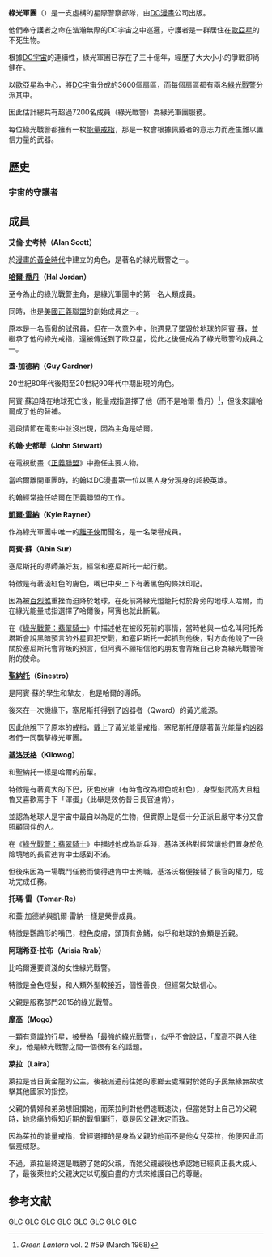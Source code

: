 {{noteTA|G1=美国漫画}}
{{expand|time=2009-09-24T05:29:37+00:00}}
{{Infobox comics organization
|name= 绿灯军团
|image= 绿灯军团.jpg
|imagesize= 
|caption= 《绿灯军团 #1》的封面，绿灯军团成员：[[基洛沃格|基洛沃格]]、[[盖·加德纳|盖·加德纳]]、[[以萨莫特·科尔|以萨莫特·科尔]]、[[索拉妮克·娜图|索拉妮克·娜图]]、[[华德·萨恩|华德·萨恩]]，帕特里克·格里森绘
|publisher=[[DC漫画|DC漫画]]
|debut=《[[陈列橱_(漫画)|陈列橱]] #22》（1959年9月）
|creators=[[约翰·布鲁姆|约翰·布鲁姆]]（作者）<br/>[[吉尔·凯恩|吉尔·凯恩]]（画家）
|type=
|business=
|organisation=
|organization=
|base=[[歐亞星|歐亞星]]（Oa）
|owners=
|employees=
|fullroster=[[绿灯侠列表|绿灯侠列表]]
|subcat=DC漫画
|hero=y
|villain=
|sortkey=绿灯军团
|}}
'''綠光軍團'''（{{lang-en|Green Lantern Corps}}）是一支虛構的星際警察部隊，由[[DC漫畫|DC漫畫]]公司出版。

他們奉守護者之命在浩瀚無際的DC宇宙之中巡邏，守護者是一群居住在[[歐亞星|歐亞星]]的不死生物。

根據[[DC宇宙|DC宇宙]]的連續性，綠光軍團已存在了三十億年，經歷了大大小小的爭戰卻尚健在。

以[[歐亞星|歐亞星]]為中心，將[[DC宇宙|DC宇宙]]分成的3600個扇區，而每個扇區都有兩名[[綠光戰警|綠光戰警]]分派其中。

因此估計總共有超過7200名成員（綠光戰警）為綠光軍團服務。

每位綠光戰警都擁有一枚[[能量戒指_(DC漫畫)|能量戒指]]，那是一枚會根據佩戴者的意志力而產生難以置信力量的武器。

==歷史==
===宇宙的守護者===
{{main|宇宙的守護者}}

==成員==
'''艾倫·史考特（Alan Scott）'''

於[[漫畫的黃金時代|漫畫的黃金時代]]中建立的角色，是著名的綠光戰警之一。

'''[[哈爾·喬丹|哈爾·喬丹]]（Hal Jordan）'''

至今為止的綠光戰警主角，是綠光軍團中的第一名人類成員。

同時，也是[[美國正義聯盟|美國正義聯盟]]的創始成員之一。

原本是一名高傲的試飛員，但在一次意外中，他遇見了墜毀於地球的阿賓·蘇，並繼承了他的綠光戒指，還被傳送到了歐亞星，從此之後便成為了綠光戰警的成員之一。

'''蓋·加德納（Guy Gardner）'''

20世紀80年代後期至20世紀90年代中期出現的角色。

阿賓·蘇迫降在地球死亡後，能量戒指選擇了他（而不是哈爾·喬丹）<ref>''Green Lantern'' vol. 2 #59 (March 1968)</ref>，但後來讓哈爾成了他的替補。

這段情節在電影中並沒出現，因為主角是哈爾。

'''約翰·史都華（John Stewart）'''

在電視動畫《[[正義聯盟_(電視動畫)|正義聯盟]]》中擔任主要人物。

當哈爾離開軍團時，約翰以DC漫畫第一位以黑人身分現身的超級英雄。

約翰經常擔任哈爾在正義聯盟的工作。

'''[[凱爾·雷納|凱爾·雷納]]（Kyle Rayner）'''

作為綠光軍團中唯一的[[離子俠|離子俠]]而聞名，是一名榮譽成員。

'''阿賓·蘇（Abin Sur）'''

塞尼斯托的導師兼好友，經常和塞尼斯托一起行動。

特徵是有著淺紅色的膚色，嘴巴中央上下有著黑色的條狀印記。

因為被[[百烈煞|百烈煞]]重挫而迫降於地球，在死前將綠光燈籠托付於身旁的地球人哈爾，而在綠光能量戒指選擇了哈爾後，阿賓也就此斷氣。

在《[[綠光戰警：翡翠騎士|綠光戰警：翡翠騎士]]》中描述他在被殺死前的事情，當時他與一位名叫阿托希塔斯會說黑暗預言的外星罪犯交戰，和塞尼斯托一起抓到他後，對方向他說了一段關於塞尼斯托會背叛的預言，但阿賓不願相信他的朋友會背叛自己身為綠光戰警所附的使命。

'''[[聖納托|聖納托]]（Sinestro）'''

是阿賓·蘇的學生和摯友，也是哈爾的導師。

後來在一次機緣下，塞尼斯托得到了凶器者（Qward）的黃光能源。

因此他脫下了原本的戒指，戴上了黃光能量戒指，塞尼斯托便隨著黃光能量的凶器者們一同襲擊綠光軍團。

'''[[基洛沃格|基洛沃格]]（Kilowog）'''

和聖納托一樣是哈爾的前輩。

特徵是有著寬大的下巴，灰色皮膚（有時會改為橙色或紅色），身型魁武高大且粗魯又喜歡罵手下「渾蛋」（此舉是效仿昔日長官迪肯）。

並認為地球人是宇宙中最自以為是的生物，但實際上是個十分正派且嚴守本分又會照顧同伴的人。

在《[[綠光戰警：翡翠騎士|綠光戰警：翡翠騎士]]》中描述他成為新兵時，基洛沃格對經常讓他們置身於危險境地的長官迪肯中士感到不滿。

但後來因為一場戰鬥任務而使得迪肯中士殉職，基洛沃格便接替了長官的權力，成功完成任務。

'''托瑪·雷（Tomar-Re）'''

和蓋·加德納與凱爾·雷納一樣是榮譽成員。

特徵是鸚鵡形的嘴巴，橙色皮膚，頭頂有魚鰭，似乎和地球的魚類是近親。

'''阿瑞希亞·拉布（Arisia Rrab）'''

比哈爾還要資淺的女性綠光戰警。

特徵是金色短髮，和人類外型較接近，個性善良，但經常欠缺信心。

父親是服務部門2815的綠光戰警。

'''[[摩高|摩高]]（Mogo）'''

一顆有意識的行星，被譽為「最強的綠光戰警」，似乎不會說話，「摩高不與人往來」，他是綠光戰警之間一個很有名的話題。

'''萊拉（Laira）'''

萊拉是昔日黃金龍的公主，後被派遣前往她的家鄉去處理對於她的子民無緣無故攻擊其他國家的指控。

父親的情婦和弟弟想阻攔她，而萊拉則對他們速戰速決，但當她對上自己的父親時，她悲痛的得知近期的戰爭罪行，竟是因父親決定而致。

因為萊拉的能量戒指，曾經選擇的是身為父親的他而不是他女兒萊拉，他便因此而惱羞成怒。

不過，萊拉最終還是戰勝了她的父親，而她父親最後也承認她已經真正長大成人了，最後萊拉的父親決定以切腹自盡的方式來維護自己的尊嚴。

==参考文献==
{{reflist}}

{{綠燈俠}}

[[Category:虛構組織|GLC]]
[[Category:1959年首次亮相的漫画角色|GLC]]
[[Category:DC漫画作品|GLC]]
[[Category:DC漫画外星人|GLC]]
[[Category:DC漫画超级英雄战队|GLC]]
[[Category:外星超级英雄|GLC]]
[[Category:绿灯侠|GLC]]
[[Category:虚构执法机构|GLC]]